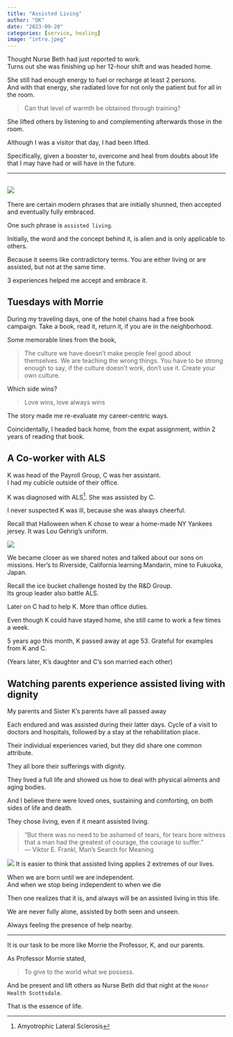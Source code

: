 ```yaml
---
title: "Assisted Living"
author: "DK"
date: "2023-09-20"
categories: [service, healing]
image: "intro.jpeg"
---
```


Thought Nurse Beth had just reported to work.  
Turns out she was finishing up her 12-hour shift and was headed home.

She still had enough energy to fuel or recharge at least 2 persons.  
And with that energy, she radiated love for not only the patient but for all in the room.

> Can that level of warmth be obtained through training?

She lifted others by listening to and complementing afterwards those in the room.

Although I was a visitor that day, I had been lifted.

Specifically, given a booster to, overcome and heal from doubts about life that I may have had or will have in the future.

---

![](main3.jpeg)
---

There are certain modern phrases that are initially shunned, then accepted and eventually fully embraced.

One such phrase is `assisted living`.

Initially, the word and the concept behind it, is alien and is only applicable to others. 

Because it seems like contradictory terms. 
You are either living or are assisted, but not at the same time.

3 experiences helped me accept and embrace it.

## Tuesdays with Morrie

During my traveling days, one of the hotel chains had a free book campaign.
Take a book, read it, return it, if you are in the neighborhood.

Some memorable lines from the book,

> The culture we have doesn't make people feel good about themselves.
We are teaching the wrong things.
You have to be strong enough to say, if the culture doesn't work, don't use it.
Create your own culture.

Which side wins?

> Love wins, love always wins

The story made me re-evaluate my career-centric ways.

Coincidentally, I headed back home, from the expat assignment, within 2 years of reading that book.

## A Co-worker with ALS

K was head of the Payroll Group, C was her assistant.  
I had my cubicle outside of their office.

K was diagnosed with ALS^[Amyotrophic Lateral Sclerosis]. 
She was assisted by C.

I never suspected K was ill, because she was always cheerful.

Recall that Halloween when K chose to wear a home-made NY Yankees jersey. 
It was Lou Gehrig's uniform.

![](IMG_8144.JPG)

We became closer as we shared notes and talked about our sons on missions.
Her's to Riverside, California learning Mandarin, mine to Fukuoka, Japan.

Recall the ice bucket challenge hosted by the R&D Group.  
Its group leader also battle ALS.

Later on C had to help K.
More than office duties.

Even though K could have stayed home, she still came to work a few times a week.

5 years ago this month, K passed away at age 53.
Grateful for examples from K and C.

(Years later, K's daughter and C's son married each other)

## Watching parents experience assisted living with dignity

My parents and Sister K's parents have all passed away

Each endured and was assisted during their latter days.
Cycle of a visit to doctors and hospitals, followed by a stay at the rehabilitation place.

Their individual experiences varied, but they did share one common attribute.

They all bore their sufferings with dignity.

They lived a full life and showed us how to deal with physical ailments and aging bodies.

And I believe there were loved ones, sustaining and comforting, on both sides of life and death.

They chose living, even if it meant assisted living. 

> "But there was no need to be ashamed of tears, for tears bore witness that a man had the greatest of courage, the courage to suffer."   
> ― Viktor E. Frankl, Man's Search for Meaning

![](main2.jpeg)
It is easier to think that assisted living applies 2 extremes of our lives.

When we are born until we are independent.  
And when we stop being independent to when we die

Then one realizes that it is, and always will be an assisted living in this life.

We are never fully alone, assisted by both seen and unseen.

Always feeling the presence of help nearby.

---

It is our task to be more like Morrie the Professor, K, and our parents.

As Professor Morrie stated,

>To give to the world what we possess.

And be present and lift others as Nurse Beth did that night at the `Honor Health Scottsdale`.

That is the essence of life.